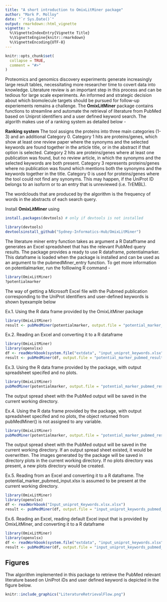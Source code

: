 ```yaml
---
title: "A short introduction to OmixLitMiner package"
author: "Mark P. Molloy"
date: "`r Sys.Date()`"
output: rmarkdown::html_vignette
vignette: >
  %\VignetteIndexEntry{Vignette Title}
  %\VignetteEngine{knitr::rmarkdown}
  %\VignetteEncoding{UTF-8}
---
```


```r
knitr::opts_chunk$set(
  collapse = TRUE,
  comment = "#>"
)
```

Proteomics and genomics discovery experiments generate increasingly large result tables, necessitating more researcher time to covert data into knowledge. Literature review is an important step in this process and can be tedious for large scale experiments. An informed and strategic decision about which biomolecule targets should be pursued for follow-up experiements remains a challenge. The **OmixLitMiner** package contains functions to streamline and automate the retrieval of literature from PubMed based on Uniprot identifiers and a user defined keyword search. The algorith makes use of a ranking system as detailed below - 

**Ranking system**
The tool assigns the proteins into three main categories (1-3) and an additional Category 0. Category 1 hits are proteins/genes, which show at least one review paper where the synonyms and the selected keywords are found together in the article title, or in the abstract if that option is selected. Category 2 hits are proteins/genes where at least one publication was found, but no review article, in which the synonyms and the selected keywords are both present. Category 3 represents proteins/genes where no publication was found which mentions both the synonyms and the keywords together in the title. Category 0 is used for proteins/genes where the tool could not find any synonyms. This may happen, if the UniProt ID belongs to an isoform or to an entry that is unreviewed (i.e. TrEMBL). 

The wordclouds that are produced by the algorithm is the frequency of words in the abstracts of each search query.

Install **OmixLitMiner** using
```r
install.packages(devtools) # only if devtools is not installed
```

```r
library(devtools)
devtoolsinstall_github("Sydney-Informatics-Hub/OmixLitMiner")
```

The literature miner entry function takes as argument a R Datafframe and generates an Excel spreadsheet that has the relevant PubMed query results. The package provides a ready to use R dataframe, potentialmarker. This dataframe is loaded when the package is installed and can be used as an argument to the pubmedMiner_entry function. To get more information on potentialmarker, run the folllowing R command - 
```r
library(OmixLitMiner)
?potentialmarker
```

The way of getting a Microsoft Excel file with the Pubmed publication corresponding to the UniProt identifiers and user-defined keywords is shown byexample below

Ex.1. Using the R data frame provided by the OmixLitMiner package
```r
library(OmixLitMiner)
result <- pubMedMiner(potentialmarker, output.file = "potential_marker_pubmed_results.xlsx")
```

Ex.2. Reading an Excel and converting it to a R dataframe
```r
library(OmixLitMiner)
library(openxlsx)
df <- readWorkbook(system.file("extdata", "input_uniprot_keywords.xlsx", package="OmixLitMiner"))
result <- pubMedMiner(df, output.file = "potential_marker_pubmed_results.xlsx")
```

Ex.3. Using the R data frame provided by the package, with output spreadsheet specifed and no plots.
```r
library(OmixLitMiner)
pubMedMiner(potentialmarker, output.file = "potential_marker_pubmed_results.xlsx")
```
The output spread sheet with the PubMed output will be saved in the current working directory.

Ex.4. Using the R data frame provided by the package, with output spreadsheet specifed and no plots, the object returned from pubMedMiner() is not assigned to any variable.
``` r
library(OmixLitMiner)
pubMedMiner(potentialmarker, output.file = "potential_marker_pubmed_results.xlsx", plots.dir = "plots")
```
The output spread sheet with the PubMed output will be saved in the current working directory. If an output spread sheet existed, it would be overwritten.
The images generated by the package will be saved in directory plots in the current working directory. If no plots directory was present, a new plots directory would be created.

Ex.5. Reading from an Excel and converting it to a R dataframe. The potential_marker_pubmed_input.xlsx is assumed to be present at the current working directory.
``` r
library(OmixLitMiner)
library(openxlsx)
df <- readWorkbook("Input_uniprot_Keywords.xlsx.xlsx")
result <- pubMedMiner(df, output.file = "input_uniprot_keywords_pubmed_results.xlsx", plots.dir = "plots")
```

Ex.6. Reading an Excel, reading default Excel input that is provided by OmixLitMiner, and converting it to a R dataframe
``` r
library(OmixLitMiner)
library(openxlsx)
df <- readWorkbook(system.file("extdata", "input_uniprot_keywords.xlsx", package="OmixLitMiner"))
result <- pubMedMiner(df, output.file = "input_uniprot_keywords_pubmed_results.xlsx", plots.dir = "plots")
```

## Figures
Thw algorithm implemented in this package to retrieve the PubMed relevant literature based on UniProt iDs and user defined keyword is depicted in the figure below.

```r
knitr::include_graphics("LiteratureRetrievalFlow.png")
```


